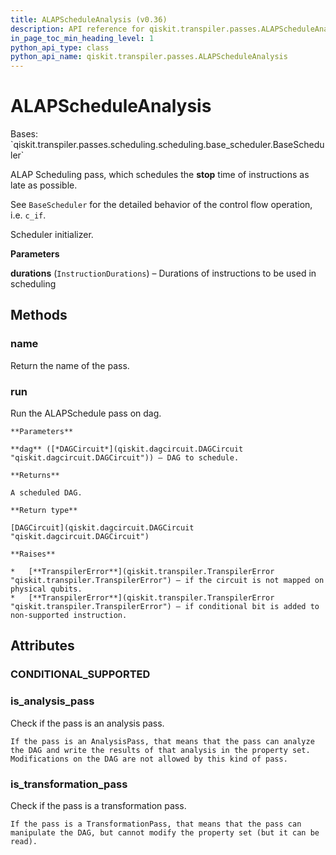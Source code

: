```yaml
---
title: ALAPScheduleAnalysis (v0.36)
description: API reference for qiskit.transpiler.passes.ALAPScheduleAnalysis in qiskit v0.36
in_page_toc_min_heading_level: 1
python_api_type: class
python_api_name: qiskit.transpiler.passes.ALAPScheduleAnalysis
---
```


# ALAPScheduleAnalysis

<Class id="qiskit.transpiler.passes.ALAPScheduleAnalysis" isDedicatedPage={true} github="https://github.com/qiskit/qiskit/tree/stable/0.20/qiskit/transpiler/passes/scheduling/scheduling/alap.py" signature="ALAPScheduleAnalysis(durations)" modifiers="class">
  Bases: `qiskit.transpiler.passes.scheduling.scheduling.base_scheduler.BaseScheduler`

  ALAP Scheduling pass, which schedules the **stop** time of instructions as late as possible.

  See `BaseScheduler` for the detailed behavior of the control flow operation, i.e. `c_if`.

  Scheduler initializer.

  **Parameters**

  **durations** (`InstructionDurations`) – Durations of instructions to be used in scheduling

  ## Methods

  <span id="qiskit-transpiler-passes-alapscheduleanalysis-name" />

  ### name

  <Function id="qiskit.transpiler.passes.ALAPScheduleAnalysis.name" signature="ALAPScheduleAnalysis.name()">
    Return the name of the pass.
  </Function>

  <span id="qiskit-transpiler-passes-alapscheduleanalysis-run" />

  ### run

  <Function id="qiskit.transpiler.passes.ALAPScheduleAnalysis.run" signature="ALAPScheduleAnalysis.run(dag)">
    Run the ALAPSchedule pass on dag.

    **Parameters**

    **dag** ([*DAGCircuit*](qiskit.dagcircuit.DAGCircuit "qiskit.dagcircuit.DAGCircuit")) – DAG to schedule.

    **Returns**

    A scheduled DAG.

    **Return type**

    [DAGCircuit](qiskit.dagcircuit.DAGCircuit "qiskit.dagcircuit.DAGCircuit")

    **Raises**

    *   [**TranspilerError**](qiskit.transpiler.TranspilerError "qiskit.transpiler.TranspilerError") – if the circuit is not mapped on physical qubits.
    *   [**TranspilerError**](qiskit.transpiler.TranspilerError "qiskit.transpiler.TranspilerError") – if conditional bit is added to non-supported instruction.
  </Function>

  ## Attributes

  ### CONDITIONAL\_SUPPORTED

  <Attribute id="qiskit.transpiler.passes.ALAPScheduleAnalysis.CONDITIONAL_SUPPORTED" attributeValue="(<class 'qiskit.circuit.gate.Gate'>, <class 'qiskit.circuit.delay.Delay'>)" />

  ### is\_analysis\_pass

  <Attribute id="qiskit.transpiler.passes.ALAPScheduleAnalysis.is_analysis_pass">
    Check if the pass is an analysis pass.

    If the pass is an AnalysisPass, that means that the pass can analyze the DAG and write the results of that analysis in the property set. Modifications on the DAG are not allowed by this kind of pass.
  </Attribute>

  ### is\_transformation\_pass

  <Attribute id="qiskit.transpiler.passes.ALAPScheduleAnalysis.is_transformation_pass">
    Check if the pass is a transformation pass.

    If the pass is a TransformationPass, that means that the pass can manipulate the DAG, but cannot modify the property set (but it can be read).
  </Attribute>
</Class>

